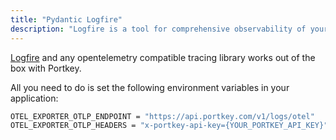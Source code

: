 ```yaml
---
title: "Pydantic Logfire"
description: "Logfire is a tool for comprehensive observability of your LLM applications with OpenTelemetry."
---
```



[Logfire](https://pydantic.dev/logfire) and any opentelemetry compatible tracing library works out of the box with Portkey.

All you need to do is set the following environment variables in your application:

```sh
OTEL_EXPORTER_OTLP_ENDPOINT = "https://api.portkey.com/v1/logs/otel"
OTEL_EXPORTER_OTLP_HEADERS = "x-portkey-api-key={YOUR_PORTKEY_API_KEY}"
```



